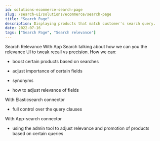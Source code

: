 ```yaml
---
id: solutions-ecommerce-search-page
slug: /search-ui/solutions/ecommerce/search-page
title: "Search Page"
description: Displaying products that match customer's search query.
date: 2022-07-16
tags: ["Search Page", "Search relevance"]
---
```


Search Relevance
With App Search talking about how we can you the relevance UI to tweak recall vs precision.
How we can:

- boost certain products based on searches
- adjust importance of certain fields
- synonyms

- how to adjust relevance of fields

With Elasticsearch connector

- full control over the query clauses

With App-search connector

- using the admin tool to adjust relevance and promotion of products based on certain queries

